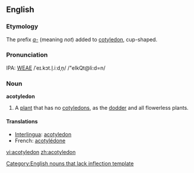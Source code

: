 ==English==

===Etymology===
The prefix ''[[a-]]'' (meaning ''not'') added to [[cotyledon]], cup-shaped.

===Pronunciation===
IPA: [[WEAE]] /ˈeɪ.kɔt.l̩.iːdˌn̩/
/"eIkQt@li:d=n/

===Noun===
'''acotyledon'''[[Category:English nouns that lack inflection template]]

# {{botany}} A [[plant]] that has no [[cotyledon]]s, as the [[dodder]] and all flowerless plants.

====Translations====
*[[Interlingua]]: [[acotyledon]]
*French: [[acotylédone]] {{f}}

[[vi:acotyledon]]
[[zh:acotyledon]]